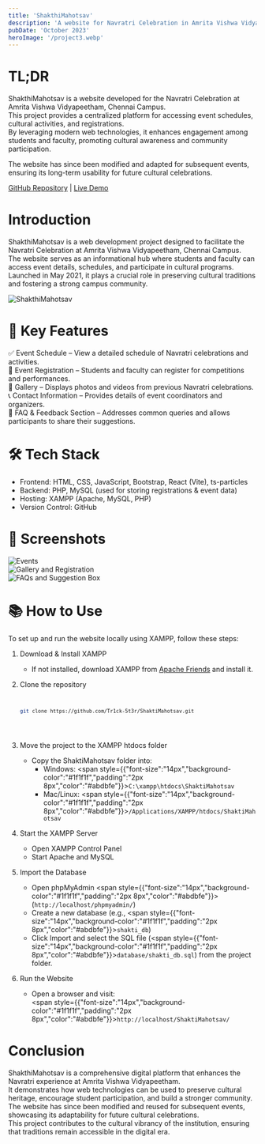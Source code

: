 ```yaml
---
title: 'ShakthiMahotsav'
description: 'A website for Navratri Celebration in Amrita Vishwa Vidyapeetham, Chennai Campus'
pubDate: 'October 2023'
heroImage: '/project3.webp'
---
```



# TL;DR

ShakthiMahotsav is a website developed for the Navratri Celebration at Amrita Vishwa Vidyapeetham, Chennai Campus.  
This project provides a centralized platform for accessing event schedules, cultural activities, and registrations.  
By leveraging modern web technologies, it enhances engagement among students and faculty, promoting cultural awareness and community participation.  

The website has since been modified and adapted for subsequent events, ensuring its long-term usability for future cultural celebrations.  

[GitHub Repository](https://github.com/Tr1ck-5t3r/ShaktiMahotsav) | [Live Demo](https://intranet.ch.amrita.edu/sm24/)

# Introduction

ShakthiMahotsav is a web development project designed to facilitate the Navratri Celebration at Amrita Vishwa Vidyapeetham, Chennai Campus.  
The website serves as an informational hub where students and faculty can access event details, schedules, and participate in cultural programs.  
Launched in May 2021, it plays a crucial role in preserving cultural traditions and fostering a strong campus community.  

![ShakthiMahotsav](/project-4/shakthimahotsav.webp "ShakthiMahotsav")

# 🚀 Key Features  

✅ Event Schedule – View a detailed schedule of Navratri celebrations and activities.  
📌 Event Registration – Students and faculty can register for competitions and performances.  
📸 Gallery – Displays photos and videos from previous Navratri celebrations.  
📞 Contact Information – Provides details of event coordinators and organizers.  
💬 FAQ & Feedback Section – Addresses common queries and allows participants to share their suggestions.  

# 🛠️ Tech Stack  

- Frontend: HTML, CSS, JavaScript, Bootstrap, React (Vite), ts-particles  
- Backend: PHP, MySQL (used for storing registrations & event data)  
- Hosting: XAMPP (Apache, MySQL, PHP)  
- Version Control: GitHub  

# 📸 Screenshots  

![Events](/project-4/shakthimahotsav-2.webp "Events")  
![Gallery and Registration](/project-4/shakthimahotsav-3.webp "Gallery and Registration")  
![FAQs and Suggestion Box](/project-4/shakthimahotsav-4.webp "FAQs and Suggestion Box")  

# 📚 How to Use  

To set up and run the website locally using XAMPP, follow these steps:

1. Download & Install XAMPP  
   - If not installed, download XAMPP from [Apache Friends](https://www.apachefriends.org/index.html) and install it.  

2. Clone the repository  
    <Code lang="bash">
    ```sh
    git clone https://github.com/Tr1ck-5t3r/ShaktiMahotsav.git
    ```
    </Code>

3. Move the project to the XAMPP htdocs folder  
    - Copy the ShaktiMahotsav folder into:  
      - Windows: <span style={{"font-size":"14px","background-color":"#1f1f1f","padding":"2px 8px","color":"#abdbfe"}}>`C:\xampp\htdocs\ShaktiMahotsav`</span>  
      - Mac/Linux: <span style={{"font-size":"14px","background-color":"#1f1f1f","padding":"2px 8px","color":"#abdbfe"}}>`/Applications/XAMPP/htdocs/ShaktiMahotsav`</span>  

4. Start the XAMPP Server  
    - Open XAMPP Control Panel  
    - Start Apache and MySQL  

5. Import the Database  
    - Open phpMyAdmin <span style={{"font-size":"14px","background-color":"#1f1f1f","padding":"2px 8px","color":"#abdbfe"}}>(`http://localhost/phpmyadmin/`)</span>  
    - Create a new database (e.g., <span style={{"font-size":"14px","background-color":"#1f1f1f","padding":"2px 8px","color":"#abdbfe"}}>`shakti_db`)</span>  
    - Click Import and select the SQL file (<span style={{"font-size":"14px","background-color":"#1f1f1f","padding":"2px 8px","color":"#abdbfe"}}>`database/shakti_db.sql`)</span> from the project folder.  

6. Run the Website  
    - Open a browser and visit:  
      <span style={{"font-size":"14px","background-color":"#1f1f1f","padding":"2px 8px","color":"#abdbfe"}}>`http://localhost/ShaktiMahotsav/`</span>  

# Conclusion  

ShakthiMahotsav is a comprehensive digital platform that enhances the Navratri experience at Amrita Vishwa Vidyapeetham.  
It demonstrates how web technologies can be used to preserve cultural heritage, encourage student participation, and build a stronger community.  
The website has since been modified and reused for subsequent events, showcasing its adaptability for future cultural celebrations.  
This project contributes to the cultural vibrancy of the institution, ensuring that traditions remain accessible in the digital era.
